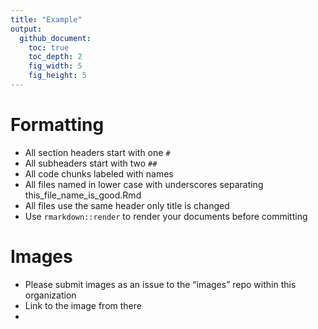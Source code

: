 ```yaml
---
title: "Example"
output:
  github_document:
    toc: true
    toc_depth: 2
    fig_width: 5
    fig_height: 5
---
```


# Formatting 

* All section headers start with one `#`
* All subheaders start with two `##`
* All code chunks labeled with names
* All files named in lower case with underscores separating this_file_name_is_good.Rmd
* All files use the same header only title is changed
* Use `rmarkdown::render` to render your documents before committing


# Images

* Please submit images as an issue to the "images" repo within this organization
* Link to the image from there
* 


